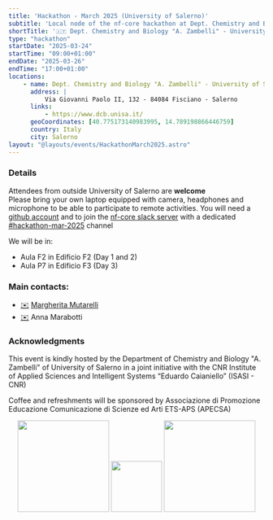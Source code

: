 ```yaml
---
title: 'Hackathon - March 2025 (University of Salerno)'
subtitle: 'Local node of the nf-core hackathon at Dept. Chemistry and Biology "A. Zambelli" - University of Salerno, Italy'
shortTitle: '🇮🇹 Dept. Chemistry and Biology "A. Zambelli" - University of Salerno'
type: "hackathon"
startDate: "2025-03-24"
startTime: "09:00+01:00"
endDate: "2025-03-26"
endTime: "17:00+01:00"
locations:
    - name: Dept. Chemistry and Biology "A. Zambelli" - University of Salerno
      address: |
          Via Giovanni Paolo II, 132 - 84084 Fisciano - Salerno
      links:
          - https://www.dcb.unisa.it/
      geoCoordinates: [40.775173140983995, 14.789198866446759]
      country: Italy
      city: Salerno
layout: "@layouts/events/HackathonMarch2025.astro"
---
```


### Details
Attendees from outside University of Salerno are **welcome**  
Please bring your own laptop equipped with camera, headphones and microphone to be able to participate to remote activities. You will need a [github account](https://github.com/nf-core) and to join the [nf-core slack server](https://nf-co.re/join/slack) with a dedicated [#hackathon-mar-2025](https://nfcore.slack.com/archives/C081XQ6T3M4) channel 

We will be in:
- Aula F2 in Edificio F2 (Day 1 and 2)
- Aula P7 in Edificio F3 (Day 3)

### Main contacts: 
- [✉️](mailto:margherita.mutarelli@cnr.it) [<i class="fab fa-slack"></i> Margherita Mutarelli](https://nfcore.slack.com/team/U018GB2CSGK) 
- [✉️](mailto:amarabotti@unisa.it) Anna Marabotti

### Acknowledgments
This event is kindly hosted by the Department of Chemistry and Biology "A. Zambelli" of University of Salerno in a joint initiative with the CNR Institute of Applied Sciences and Intelligent Systems “Eduardo Caianiello” (ISASI - CNR)

Coffee and refreshments will be sponsored by Associazione di Promozione Educazione Comunicazione di Scienze ed Arti ETS-APS (APECSA)

<div style="text-align: center;">
    <img src="https://www.opisalerno.it/wp-content/uploads/2016/11/logo-unisa-png.png" width="180"></img>
    <img src="https://www.isasi.cnr.it/wp-content/uploads/2025/02/Logo_ISASI_verticale_EN_SC_HR.png" width="100"></img>
    <img src="https://www.apecsa.it/wp-content/uploads/2022/09/cropped-logoAPECSA.png" width="180"></img>
</div>


